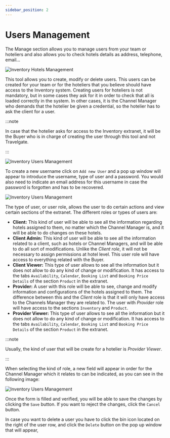 ```yaml
---
sidebar_position: 2
---
```


# Users Management

The Manage section allows you to manage users from your team or hoteliers and also allows you to check hotels details as address, telephone, email…

![Inventory Hotels Management](https://storage.travelgate.com/docs/inventory_hotels-management1.png)

This tool allows you to create, modify or delete users. This users can be created for your team or for the hoteliers that you believe should have access to the Inventory system.  Creating users for hoteliers is not mandatory, but in some cases they ask for it in order to check that all is loaded correctly in the system. In other cases, it is the Channel Manager who demands that the hotelier be given a credential, so the hotelier has to ask the client for a user.

:::note

In case that the hotelier asks for access to the Inventory extranet, it will be the Buyer who is in charge of creating the user through this tool and not Travelgate.

:::

![Inventory Users Management](https://storage.travelgate.com/docs/inventory_users-management1.png)

To create a new username click on `Add new User` and a pop up window will appear to introduce the username, type of user and a password. You would also need to indicate an email address for this username in case the password is forgotten and has to be recovered.

![Inventory Users Management](https://storage.travelgate.com/docs/inventory_users-management2.png)

The type of user, or user role, allows the user to do certain actions and view certain sections of the extranet. The different roles or types of users are:

* **Client:** This kind of user will be able to see all the information regarding hotels assigned to them, no matter which the Channel Manager is, and it will be able to do changes on these hotels.
* **Client Admin:** This kind of user will be able to see all the information related to a client, such as hotels or Channel Managers, and will be able to do all sort of modifications. Unlike the *Client role*, it will not be necessary to assign permissions at hotel level. This user role will have access to everything related with the Buyer.
* **Client Viewer:** This type of user allows to see all the information but it does not allow to do any kind of change or modification. It has access to the tabs `Availability`, `Calendar`, `Booking List` and `Booking Price Details` of the section `Product` in the extranet.
* **Provider:** A user with this role will be able to see, change and modify information and configurations of the hotels assigned to them. The difference between this and the *Client* role is that it will only have access to the Channels Manager they are related to. The user with *Provider* role will have access to the sections `Inventory` and `Product`.
* **Provider Viewer:** This type of user allows to see all the information but it does not allow to do any kind of change or modification. It has access to the tabs `Availability`, `Calendar`, `Booking List` and `Booking Price Details` of the section `Product` in the extranet.

:::note

Usually, the kind of user that will be create for a hotelier is *Provider Viewer*.

:::

When selecting the kind of role, a new field will appear in order for the Channel Manager which it relates to can be indicated, as you can see in the following image:

![Inventory Users Management](https://storage.travelgate.com/docs/inventory_users-management3.png)

Once the form is filled and verified, you will be able to save the changes by clicking the `Save` button. If you want to reject the changes, click the `Cancel` button.

In case you want to delete a user you have to click the bin icon located on the right of the user row, and click the `Delete` button on the pop up window that will appear,
